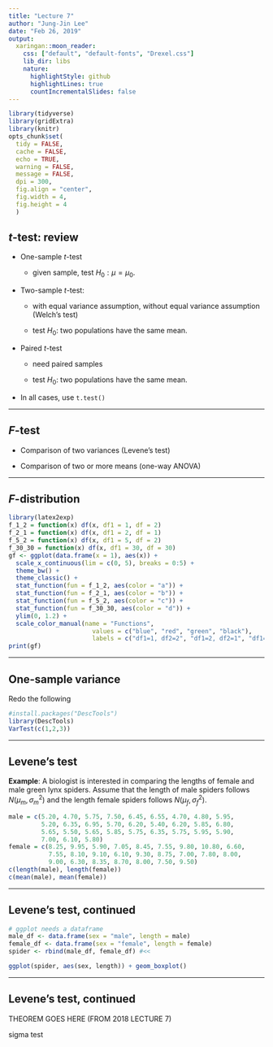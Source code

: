 ```yaml
---
title: "Lecture 7"
author: "Jung-Jin Lee"
date: "Feb 26, 2019"
output:
  xaringan::moon_reader:
    css: ["default", "default-fonts", "Drexel.css"] 
    lib_dir: libs
    nature:
      highlightStyle: github
      highlightLines: true
      countIncrementalSlides: false
---
```

 
```r
library(tidyverse) 
library(gridExtra)
library(knitr) 
opts_chunk$set(
  tidy = FALSE,
  cache = FALSE,
  echo = TRUE,
  warning = FALSE,
  message = FALSE,
  dpi = 300,
  fig.align = "center",
  fig.width = 4,
  fig.height = 4
  )
```

## _t_-test: review

- One-sample $t$-test

  - given sample, test $H_0: \mu = \mu_0$.

- Two-sample $t$-test:

  - with equal variance assumption, without equal variance assumption (Welch's test)
  
  - test $H_0$: two populations have the same mean. 
  
- Paired $t$-test

  - need paired samples
  
  - test $H_0$: two populations have the same mean. 

- In all cases, use `t.test()`

---

## _F_-test

- Comparison of two variances (Levene's test)

- Comparison of two or more means (one-way ANOVA)

---

## _F_-distribution

```r
library(latex2exp)
f_1_2 = function(x) df(x, df1 = 1, df = 2)
f_2_1 = function(x) df(x, df1 = 2, df = 1)
f_5_2 = function(x) df(x, df1 = 5, df = 2)
f_30_30 = function(x) df(x, df1 = 30, df = 30)
gf <- ggplot(data.frame(x = 1), aes(x)) +
  scale_x_continuous(lim = c(0, 5), breaks = 0:5) +
  theme_bw() + 
  theme_classic() +
  stat_function(fun = f_1_2, aes(color = "a")) + 
  stat_function(fun = f_2_1, aes(color = "b")) + 
  stat_function(fun = f_5_2, aes(color = "c")) + 
  stat_function(fun = f_30_30, aes(color = "d")) + 
  ylim(0, 1.2) +
  scale_color_manual(name = "Functions",
                       values = c("blue", "red", "green", "black"), 
                       labels = c("df1=1, df2=2", "df1=2, df2=1", "df1=5, df2=2", "df1=30, df2=30"))
print(gf) 
```

---

## One-sample variance

Redo the following

```r
#install.packages("DescTools")
library(DescTools)
VarTest(c(1,2,3))
```

---

## Levene's test

**Example**: A biologist is interested in comparing the lengths of female and male green lynx spiders. Assume that the length of male spiders follows $N(\mu_m, \sigma_m^2)$ and the length female spiders follows $N(\mu_f, \sigma_f^2)$. 

```r
male = c(5.20, 4.70, 5.75, 7.50, 6.45, 6.55, 4.70, 4.80, 5.95, 
         5.20, 6.35, 6.95, 5.70, 6.20, 5.40, 6.20, 5.85, 6.80, 
         5.65, 5.50, 5.65, 5.85, 5.75, 6.35, 5.75, 5.95, 5.90, 
         7.00, 6.10, 5.80)
female = c(8.25, 9.95, 5.90, 7.05, 8.45, 7.55, 9.80, 10.80, 6.60, 
           7.55, 8.10, 9.10, 6.10, 9.30, 8.75, 7.00, 7.80, 8.00, 
           9.00, 6.30, 8.35, 8.70, 8.00, 7.50, 9.50)
c(length(male), length(female))
c(mean(male), mean(female))
```

---

## Levene's test, continued

```r
# ggplot needs a dataframe
male_df <- data.frame(sex = "male", length = male)
female_df <- data.frame(sex = "female", length = female)
spider <- rbind(male_df, female_df) #<<
```

```r
ggplot(spider, aes(sex, length)) + geom_boxplot()
```

---

## Levene's test, continued

THEOREM GOES HERE (FROM 2018 LECTURE 7)

sigma test
